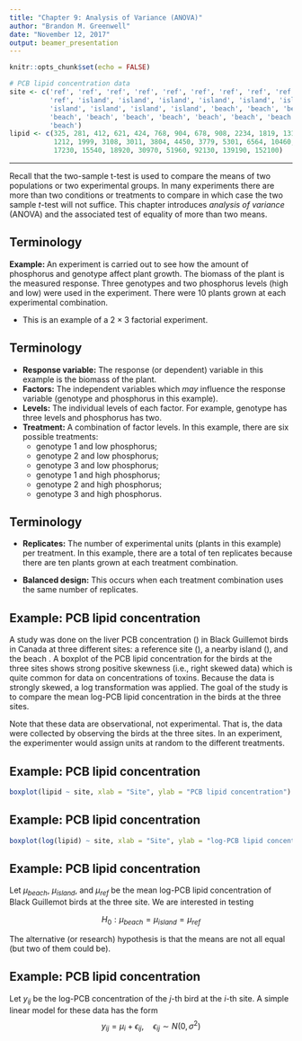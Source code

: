 ```yaml
---
title: "Chapter 9: Analysis of Variance (ANOVA)"
author: "Brandon M. Greenwell"
date: "November 12, 2017"
output: beamer_presentation
---
```


```r
knitr::opts_chunk$set(echo = FALSE)

# PCB lipid concentration data
site <- c('ref', 'ref', 'ref', 'ref', 'ref', 'ref', 'ref', 'ref', 'ref', 'ref',
          'ref', 'island', 'island', 'island', 'island', 'island', 'island',
          'island', 'island', 'island', 'island', 'beach', 'beach', 'beach',
          'beach', 'beach', 'beach', 'beach', 'beach', 'beach', 'beach', 
          'beach')
lipid <- c(325, 281, 412, 621, 424, 768, 904, 678, 908, 2234, 1819, 1315, 1315,
           1212, 1999, 3108, 3011, 3804, 4450, 3779, 5301, 6564, 10460, 10650,
           17230, 15540, 18920, 30970, 51960, 92130, 139190, 152100)
```

----

Recall that the two-sample t-test is used to compare the means of two populations or two experimental groups. In many experiments there are more than two conditions or treatments to compare in which case the two sample *t*-test will not suffice. This chapter introduces *analysis of variance* (ANOVA) and the associated test of equality of more than two means.


## Terminology

**Example: ** An experiment is carried out to see how the amount of phosphorus and genotype affect plant growth. The biomass of the plant is the measured response. Three genotypes and two phosphorus levels (high and low) were used in the experiment. There were 10 plants grown at each experimental combination.

- This is an example of a $2 \times 3$ factorial experiment.


## Terminology

- **Response variable:** The response (or dependent) variable in this example is the biomass of the plant.
- **Factors:** The independent variables which *may* influence the response variable (genotype and phosphorus in this example).
- **Levels:** The individual levels of each factor. For example, genotype has three levels and phosphorus has two.
- **Treatment:** A combination of factor levels. In this example, there are six possible treatments:
    - genotype 1 and low phosphorus;
    - genotype 2 and low phosphorus;
    - genotype 3 and low phosphorus;
    - genotype 1 and high phosphorus;
    - genotype 2 and high phosphorus;
    - genotype 3 and high phosphorus.


## Terminology

- **Replicates:** The number of experimental units (plants in this example) per treatment. In this example, there are a total of ten replicates because there are ten plants grown at each treatment combination.

- **Balanced design:** This occurs when each treatment combination uses the same number of replicates.


## Example: PCB lipid concentration

A study was done on the liver PCB concentration (\texttt{lipid}) in Black Guillemot birds in Canada at three different sites: a reference site (\texttt{ref}), a nearby island (\texttt{island}), and the beach \texttt{beach}. A boxplot of the PCB lipid concentration for the birds at the three sites shows strong positive skewness (i.e., right skewed data) which is quite common for data on concentrations of toxins. Because the data is strongly skewed, a log transformation was applied. The goal of the study is to compare the mean log-PCB lipid concentration in the birds at the three sites.

Note that these data are observational, not experimental. That is, the data were collected by observing the birds at the three sites. In an experiment, the experimenter would assign units at random to the different treatments.


## Example: PCB lipid concentration

```r
boxplot(lipid ~ site, xlab = "Site", ylab = "PCB lipid concentration")
```


## Example: PCB lipid concentration

```r
boxplot(log(lipid) ~ site, xlab = "Site", ylab = "log-PCB lipid concentration")
```


## Example: PCB lipid concentration

Let $\mu_{beach}$, $\mu_{island}$, and $\mu_{ref}$ be the mean log-PCB lipid concentration of Black Guillemot birds at the three site. We are interested in testing

$$
H_0: \mu_{beach} = \mu_{island} = \mu_{ref}
$$

The alternative (or research) hypothesis is that the means are not all equal (but two of them could be).


## Example: PCB lipid concentration

Let $y_{ij}$ be the log-PCB concentration of the $j$-th bird at the $i$-th site. A simple linear model for these data has the form
$$
y_{ij} = \mu_i + \epsilon_{ij}, \quad \epsilon_{ij} \sim N\left(0, \sigma^2\right)
$$
